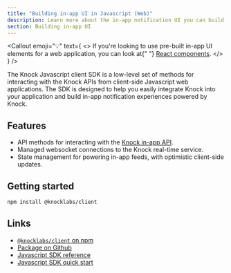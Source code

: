 ```yaml
---
title: "Building in-app UI in Javascript (Web)"
description: Learn more about the in-app notification UI you can build in your web application with Knock.
section: Building in-app UI
---
```


<Callout
  emoji="💡"
  text={
    <>
      If you're looking to use pre-built in-app UI elements for a web application, you can look at{" "}
      <a href="/in-app-ui/react">React components</a>.
    </>
  }
/>

The Knock Javascript client SDK is a low-level set of methods for interacting with the Knock APIs from client-side Javascript web applications. The SDK is designed to help you easily integrate Knock into your application and build in-app notification experiences powered by Knock.

## Features

- API methods for interacting with the [Knock in-app API](/in-app-ui/api-overview).
- Managed websocket connections to the Knock real-time service.
- State management for powering in-app feeds, with optimistic client-side updates.

## Getting started

```bash Installing the package
npm install @knocklabs/client
```

## Links

- [`@knocklabs/client` on npm](https://www.npmjs.com/package/@knocklabs/client)
- [Package on Github](https://github.com/knocklabs/javascript/tree/main/packages/client)
- [Javascript SDK reference](/sdks/javascript/reference)
- [Javascript SDK quick start](/sdks/javascript/quick-start)